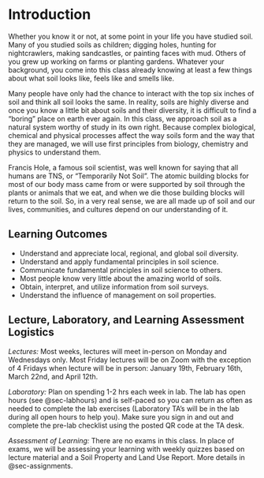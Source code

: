 # Introduction

Whether you know it or not, at some point in your life you have studied soil. Many of you studied soils as children; digging holes, hunting for nightcrawlers, making sandcastles, or painting faces with mud. Others of you grew up working on farms or planting gardens. Whatever your background, you come into this class already knowing at least a few things about what soil looks like, feels like and smells like.

Many people have only had the chance to interact with the top six inches of soil and think all soil looks the same. In reality, soils are highly diverse and once you know a little bit about soils and their diversity, it is difficult to find a "boring" place on earth ever again. In this class, we approach soil as a natural system worthy of study in its own right. Because complex biological, chemical and physical processes affect the way soils form and the way that they are managed, we will use first principles from biology, chemistry and physics to understand them.

Francis Hole, a famous soil scientist, was well known for saying that all humans are TNS, or "Temporarily Not Soil". The atomic building blocks for most of our body mass came from or were supported by soil through the plants or animals that we eat, and when we die those building blocks will return to the soil. So, in a very real sense, we are all made up of soil and our lives, communities, and cultures depend on our understanding of it.

## Learning Outcomes

-   Understand and appreciate local, regional, and global soil diversity.
-   Understand and apply fundamental principles in soil science.
-   Communicate fundamental principles in soil science to others.
-   Most people know very little about the amazing world of soils.
-   Obtain, interpret, and utilize information from soil surveys.
-   Understand the influence of management on soil properties.

## Lecture, Laboratory, and Learning Assessment Logistics

*Lectures:* Most weeks, lectures will meet in-person on Monday and Wednesdays only. Most Friday lectures will be on Zoom with the exception of 4 Fridays when lecture will be in person: January 19th, February 16th, March 22nd, and April 12th.

*Laboratory:* Plan on spending 1-2 hrs each week in lab. The lab has open hours (see @sec-labhours) and is self-paced so you can return as often as needed to complete the lab exercises (Laboratory TA's will be in the lab during all open hours to help you). Make sure you sign in and out and complete the pre-lab checklist using the posted QR code at the TA desk.

*Assessment of Learning:* There are no exams in this class. In place of exams, we will be assessing your learning with weekly quizzes based on lecture material and a Soil Property and Land Use Report. More details in @sec-assignments.
